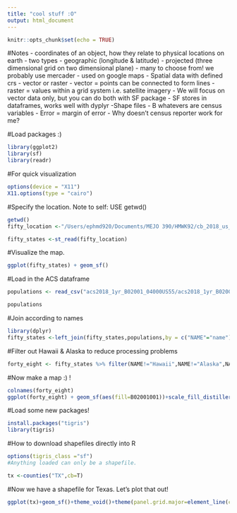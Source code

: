 ```yaml
---
title: "cool stuff :O"
output: html_document
---
```


```r
knitr::opts_chunk$set(echo = TRUE)
```


#Notes
- coordinates of an object, how they relate to physical locations on earth
- two types
  - geographic (longitude & latitude)
  - projected (three dimensional grid on two dimensional plane)
    - many to choose from! we probably use mercader
      - used on google maps 
- Spatial data with defined crs
  - vector or raster
      - vector = points can be connected to form lines
      - raster = values within a grid system
        i.e. satellite imagery 
- We will focus on vector data only, but you can do both with SF package
- SF stores in dataframes, works well with dyplyr
-Shape files
- B whatevers are census variables
- Error = margin of error
- Why doesn't census reporter work for me?

#Load packages :)
```r
library(ggplot2)
library(sf)
library(readr)
```

#For quick visualization
```r
options(device = "X11")
X11.options(type = "cairo")
```

#Specify the location. Note to self: USE getwd()
```r

getwd()
fifty_location <-"/Users/ephmd920/Documents/MEJO 390/HMWK92/cb_2018_us_state_20m/cb_2018_us_state_20m.shp"

fifty_states <-st_read(fifty_location)


```

#Visualize the map.
```r
ggplot(fifty_states) + geom_sf()
```

#Load in the ACS dataframe
```r
populations <- read_csv("acs2018_1yr_B02001_04000US55/acs2018_1yr_B02001_04000US55.csv")

populations
```


#Join according to names
```r
library(dplyr)
fifty_states <-left_join(fifty_states,populations,by = c("NAME"="name"))
```


#Filter out Hawaii & Alaska to reduce processing problems
```r
forty_eight <- fifty_states %>% filter(NAME!="Hawaii",NAME!="Alaska",NAME!= "Puerto Rico")
```


#Now make a map :) ! 
```r
colnames(forty_eight)
ggplot(forty_eight) + geom_sf(aes(fill=B02001001))+scale_fill_distiller(direction =1,name="Population") + labs(title="Population of 48 states",caption ="Source: U.S. Census")
```

#Load some new packages!
```r
install.packages("tigris")
library(tigris)
```



#How to download shapefiles directly into R
```r
options(tigris_class ="sf")
#Anything loaded can only be a shapefile. 

tx <-counties("TX",cb=T)
```

#Now we have a shapefile for Texas. Let's plot that out! 
```r
ggplot(tx)+geom_sf()+theme_void()+theme(panel.grid.major=element_line(color="transparent"))+labs(title="Texas counties")
```











